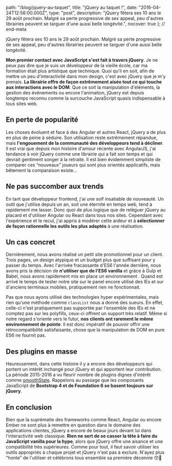 
  path: "/blog/jquery-au-taquet",
  title: "jQuery au taquet !",
  date: "2016-04-24T12:56:00.000Z",
  type: "post",
  description: "jQuery fêtera ses 10 ans le 29 août prochain. Malgré sa perte progressive de sex appeal, peu d'autres librairies peuvent se targuer d'une aussi belle longévité.",
  nocover: true
}; // end-meta

jQuery fêtera ses 10 ans le 29 août prochain. Malgré sa perte progressive de sex appeal, peu d'autres librairies peuvent se targuer d'une aussi belle longévité.

**Mon premier contact avec JavaScript s'est fait à travers jQuery**. Je ne peux pas dire que je suis un développeur de la vieille école, car ma formation était plus artistique que technique. Quoi qu'il en soit, afin de mettre un peu d'interactivité dans mon design, c'est avec jQuery que je m'y prenais. **La librairie offre de façon extrêmement aisée tout ce qui touche aux interactions avec le DOM**. Que ce soit la manipulation d'éléments, la gestion des événements ou encore l'animation, jQuery est depuis longtemps reconnu comme la surcouche JavaScript quasis indispensable à tous sites web.

## En perte de popularité

Les choses évoluent et face à des Angular et autres React, jQuery a de plus en plus de peine à séduire. Son utilisation reste extrêmement répandue, mais **l'engouement de la communauté des développeurs tend à décliner**. Il est vrai que depuis mon histoire d'amour récente avec AngularJS, j'ai tendance à voir jQuery comme une librairie qui a fait son temps et qui devrait gentiment songer à la retraite. Il est bien évidemment simpliste de comparer ces “nouveaux” joueurs qui sont plus orientés applicatifs, mais bêtement la comparaison existe...

## Ne pas succomber aux trends

En tant que développeur frontend, j'ai une soif insatiable de nouveauté. Un outil que j'utilise depuis un an, soit une éternité en temps web, tend à rapidement me lasser. Donc quoi de plus logique que de reléguer jQuery au placard et d'utiliser Angular ou React dans tous nos sites. Cependant avec l'expérience et le recul, j'ai appris à modérer cette ardeur et à **sélectionner de façon rationnelle les outils les plus adaptés** à une réalisation.

## Un cas concret

Dernièrement, nous avons réalisé un petit site promotionnel pour un client. Trois pages, un design atypique et un budget plus que suffisant pour y passer du temps. Avec l'arrivée fracassante d'ES6 l'année dernière, nous avons pris la décision de **n'utiliser que de l'ES6 vanilla** et grâce à Gulp et Babel, nous avons rapidement mis en place un environnement . Quand est arrivé le temps de tester notre site sur le panel encore utilisé des IEs et sur d'anciens terminaux mobiles, pratiquement rien ne fonctionnait.

Pas que nous ayons utilisé des technologies hyper expérimentales, mais rien qu'une méthode comme `classList` nous a donné des sueurs. En effet, celle-ci n'est pratiquement pas supportée par l'ensemble des IEs et ne comptez pas sur les polyfills, ceux-ci offrent un support très relatif. Même si notre regard s'oriente vers le futur, **nos clients ont rarement le même environnement de pointe**. Il est donc impératif de pouvoir offrir une rétrocompatibilité satisfaisante, chose que la manipulation de DOM en pure ES6 ne fournit pas.

## Des plugins en masse

Heureusement, dans cette histoire il y a encore des développeurs qui portent un intérêt inchangé pour jQuery et qui apportent leur contribution. La période 2015-2016 a vu fleurir nombre de plugins dignes d'intérêt comme [smoothState](https://github.com/miguel-perez/smoothState.js). Rappelons au passage que les composants JavaScript de **Bootstrap 4 et de Foundation 6 se basent toujours sur jQuery**.

## En conclusion

Bien que la suprématie des frameworks comme React, Angular ou encore Ember ne sont plus à remettre en question dans le domaine des applications clientes, jQuery a encore de beaux jours devant lui dans l'interactivité web classique. **Rien ne sert de se casser la tête à faire du JavaScript vanilla pour la hype**, alors que jQuery offre une aisance et une compatibilité très supérieures. Comme pour tout, il faut savoir utiliser les outils appropriés à chaque projet et jQuery n'est pas à exclure. N'ayez plus “honte” de l'utiliser et célébrons tous ensemble sa première décennie :kissing_smiling_eyes::tada:

